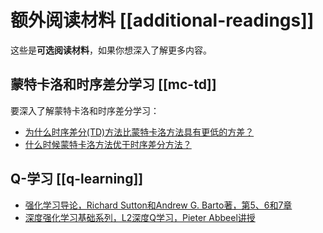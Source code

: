 # 额外阅读材料 [[additional-readings]]

这些是**可选阅读材料**，如果你想深入了解更多内容。

## 蒙特卡洛和时序差分学习 [[mc-td]]

要深入了解蒙特卡洛和时序差分学习：

- <a href="https://stats.stackexchange.com/questions/355820/why-do-temporal-difference-td-methods-have-lower-variance-than-monte-carlo-met">为什么时序差分(TD)方法比蒙特卡洛方法具有更低的方差？</a>
- <a href="https://stats.stackexchange.com/questions/336974/when-are-monte-carlo-methods-preferred-over-temporal-difference-ones">什么时候蒙特卡洛方法优于时序差分方法？</a>

## Q-学习 [[q-learning]]

- <a href="http://incompleteideas.net/book/RLbook2020.pdf">强化学习导论，Richard Sutton和Andrew G. Barto著，第5、6和7章</a>
- <a href="https://youtu.be/Psrhxy88zww">深度强化学习基础系列，L2深度Q学习，Pieter Abbeel讲授</a>
